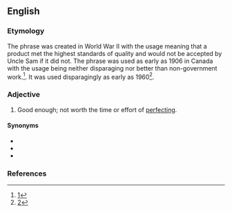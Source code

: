 ==English==

===Etymology===
The phrase was created in World War II with the usage meaning that a product met the highest standards of quality and would not be accepted by Uncle Sam if it did not.
The phrase was used as early as 1906 in Canada with the usage being neither disparaging nor better than non-government work.<ref>[https://books.google.com/books?id=MxEyAQAAMAAJ&pg=PR245&dq=%22good+enough+for+government+work%22&hl=en&sa=X&ved=0CCYQ6AEwAGoVChMIoZ_ph8GuyAIVyxg-Ch0gswbf#v=onepage&q=%22good%20enough%20for%20government%20work%22&f=false]</ref>. It was used disparagingly as early as 1960<ref>[https://books.google.com/books?id=pmt68RIT0t4C&q=%22good+enough+for+government+work%22&dq=%22good+enough+for+government+work%22&hl=en&sa=X&ved=0CCYQ6AEwAGoVChMIysCpiMOuyAIVi5UeCh1TMw6B]</ref>.

===Adjective===
{{en-adj|-}}

# {{lb|en|idiomatic|humorous|disparaging|slang}} Good enough; not worth the time or effort of [[perfect]]ing.

====Synonyms====
* {{l|en|close enough}}
* {{l|en|good enough}}
* {{l|en|good enough for government work}}

===References===
<references/>